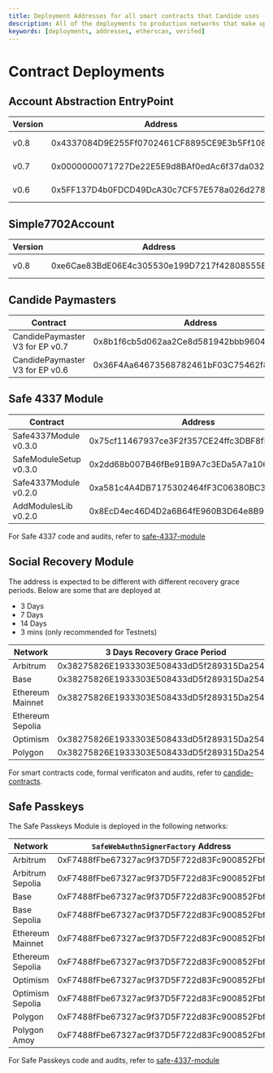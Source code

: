 ```yaml
---
title: Deployment Addresses for all smart contracts that Candide uses
description: All of the deployments to production networks that make up all contracts being used to build on Account Abstractions with Candide
keywords: [deployments, addresses, etherscan, verifed]
---
```


# Contract Deployments


<NetworkList />


## Account Abstraction EntryPoint

| Version               | Address                                    | Release |
| ----------------------| -------------------------------------------|---------|
| v0.8                  | 0x4337084D9E255Ff0702461CF8895CE9E3b5Ff108 |[eth-infinitism/account-abstraction/releases/tag/v0.8.0](https://github.com/eth-infinitism/account-abstraction/releases/tag/v0.8.0)|
| v0.7                  | 0x0000000071727De22E5E9d8BAf0edAc6f37da032 |[eth-infinitism/account-abstraction/releases/tag/v0.7.0](https://github.com/eth-infinitism/account-abstraction/releases/tag/v0.8.0)|
| v0.6                  | 0x5FF137D4b0FDCD49DcA30c7CF57E578a026d2789 |[eth-infinitism/account-abstraction/releases/tag/v0.6.0](https://github.com/eth-infinitism/account-abstraction/releases/tag/v0.8.0)|


## Simple7702Account

| Version               | Address                                    | Release |
| ----------------------| -------------------------------------------|---------|
| v0.8                  | 0xe6Cae83BdE06E4c305530e199D7217f42808555B | [eth-infinitism/account-abstraction/releases/tag/v0.8.0](https://github.com/eth-infinitism/account-abstraction/releases/tag/v0.8.0)|

## Candide Paymasters
| Contract              | Address                                    |
| ----------------------| -------------------------------------------|
| CandidePaymaster V3 for EP v0.7 | 0x8b1f6cb5d062aa2Ce8d581942bbb960420d875BA |
| CandidePaymaster V3 for EP v0.6 | 0x36F4Aa64673568782461bF03C75462f8ef0A1b76 |

## Safe 4337 Module

| Contract              | Address                                    |
| ----------------------| -------------------------------------------|
| Safe4337Module v0.3.0 | 0x75cf11467937ce3F2f357CE24ffc3DBF8fD5c226 |
| SafeModuleSetup v0.3.0 | 0x2dd68b007B46fBe91B9A7c3EDa5A7a1063cB5b47 |
| Safe4337Module v0.2.0 | 0xa581c4A4DB7175302464fF3C06380BC3270b4037 |
| AddModulesLib v0.2.0 | 0x8EcD4ec46D4D2a6B64fE960B3D64e8B94B2234eb |


For Safe 4337 code and audits, refer to [safe-4337-module](https://github.com/safe-global/safe-modules-deployments/tree/main/src/assets/safe-4337-module)

## Social Recovery Module

The address is expected to be different with different recovery grace periods. 
Below are some that are deployed at 
- 3 Days
- 7 Days
- 14 Days
- 3 mins (only recommended for Testnets)


| Network                      | 3 Days Recovery Grace Period               | 7 Days Recovery Grace Period               | 14 Days Recovery Grace Period              | 3 minutes Recovery Grace Period            |
| ---------------------------- | ------------------------------------------ | ------------------------------------------ | ------------------------------------------ |------------------------------------------  |
| Arbitrum                     | 0x38275826E1933303E508433dD5f289315Da2541c | 0x088f6cfD8BB1dDb1BB069CCb3fc1A98927D233f2 | 0x9BacD92F4687Db306D7ded5d4513a51EA05df25b |                                            |
| Base                         | 0x38275826E1933303E508433dD5f289315Da2541c | 0x088f6cfD8BB1dDb1BB069CCb3fc1A98927D233f2 | 0x9BacD92F4687Db306D7ded5d4513a51EA05df25b |                                            |
| Ethereum Mainnet             | 0x38275826E1933303E508433dD5f289315Da2541c | 0x088f6cfD8BB1dDb1BB069CCb3fc1A98927D233f2 | 0x9BacD92F4687Db306D7ded5d4513a51EA05df25b |                                            |
| Ethereum Sepolia             |                                            |                                            |                                            | 0x949d01d424bE050D09C16025dd007CB59b3A8c66 |
| Optimism                     | 0x38275826E1933303E508433dD5f289315Da2541c | 0x088f6cfD8BB1dDb1BB069CCb3fc1A98927D233f2 | 0x9BacD92F4687Db306D7ded5d4513a51EA05df25b |                                            |
| Polygon                      | 0x38275826E1933303E508433dD5f289315Da2541c | 0x088f6cfD8BB1dDb1BB069CCb3fc1A98927D233f2 | 0x9BacD92F4687Db306D7ded5d4513a51EA05df25b |                                            |

For smart contracts code, formal verificaton and audits, refer to [candide-contracts](https://github.com/candidelabs/candide-contracts).

## Safe Passkeys

The Safe Passkeys Module is deployed in the following networks:

| Network                      | `SafeWebAuthnSignerFactory` Address        | `DaimoP256Verifier` Address                | `FCLP256Verifier` Address                  |
| ---------------------------- | ------------------------------------------ | ------------------------------------------ | ------------------------------------------ |
| Arbitrum                     | 0xF7488fFbe67327ac9f37D5F722d83Fc900852Fbf | 0xc2b78104907F722DABAc4C69f826a522B2754De4 | 0x445a0683e494ea0c5AF3E83c5159fBE47Cf9e765 |
| Arbitrum Sepolia             | 0xF7488fFbe67327ac9f37D5F722d83Fc900852Fbf | 0xc2b78104907F722DABAc4C69f826a522B2754De4 | 0x445a0683e494ea0c5AF3E83c5159fBE47Cf9e765 |
| Base                         | 0xF7488fFbe67327ac9f37D5F722d83Fc900852Fbf | 0xc2b78104907F722DABAc4C69f826a522B2754De4 | 0x445a0683e494ea0c5AF3E83c5159fBE47Cf9e765 |
| Base Sepolia                 | 0xF7488fFbe67327ac9f37D5F722d83Fc900852Fbf | 0xc2b78104907F722DABAc4C69f826a522B2754De4 | 0x445a0683e494ea0c5AF3E83c5159fBE47Cf9e765 |
| Ethereum Mainnet             | 0xF7488fFbe67327ac9f37D5F722d83Fc900852Fbf | 0xc2b78104907F722DABAc4C69f826a522B2754De4 | 0x445a0683e494ea0c5AF3E83c5159fBE47Cf9e765 |
| Ethereum Sepolia             | 0xF7488fFbe67327ac9f37D5F722d83Fc900852Fbf | 0xc2b78104907F722DABAc4C69f826a522B2754De4 | 0x445a0683e494ea0c5AF3E83c5159fBE47Cf9e765 |
| Optimism                     | 0xF7488fFbe67327ac9f37D5F722d83Fc900852Fbf | 0xc2b78104907F722DABAc4C69f826a522B2754De4 | 0x445a0683e494ea0c5AF3E83c5159fBE47Cf9e765 |
| Optimism Sepolia             | 0xF7488fFbe67327ac9f37D5F722d83Fc900852Fbf | 0xc2b78104907F722DABAc4C69f826a522B2754De4 | 0x445a0683e494ea0c5AF3E83c5159fBE47Cf9e765 |
| Polygon                      | 0xF7488fFbe67327ac9f37D5F722d83Fc900852Fbf | 0xc2b78104907F722DABAc4C69f826a522B2754De4 | 0x445a0683e494ea0c5AF3E83c5159fBE47Cf9e765 |
| Polygon Amoy                 | 0xF7488fFbe67327ac9f37D5F722d83Fc900852Fbf | 0xc2b78104907F722DABAc4C69f826a522B2754De4 | 0x445a0683e494ea0c5AF3E83c5159fBE47Cf9e765 |

For Safe Passkeys code and audits, refer to [safe-4337-module](https://github.com/safe-global/safe-modules/tree/main/modules/passkey#deploy)
